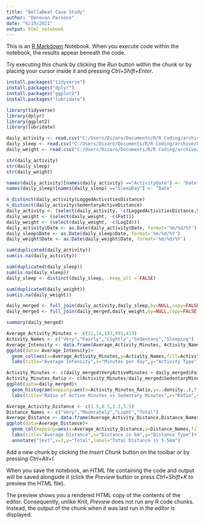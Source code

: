 ---
title: "BellaBeat Case Study"
author: "Donovan Parsons"
date: "6/19/2021"
output: html_notebook
---

This is an [R Markdown](http://rmarkdown.rstudio.com) Notebook. When you execute code within the notebook, the results appear beneath the code. 

Try executing this chunk by clicking the *Run* button within the chunk or by placing your cursor inside it and pressing *Ctrl+Shift+Enter*. 

```{r}
install.packages("tidyverse")
install.packages("dplyr")
install.packages("ggplot2")
install.packages("lubridate")

library(tidyverse)
library(dplyr)
library(ggplot2)
library(lubridate)

```


```{r}
daily_activity <- read.csv("C:/Users/Dizaro/Documents/R/R Coding/archive/Fitabase Data 4.12.16-5.12.16/dailyActivity_merged.csv")
daily_sleep <- read.csv("C:/Users/Dizaro/Documents/R/R Coding/archive/Fitabase Data 4.12.16-5.12.16/sleepDay_merged.csv")
daily_weight <- read.csv("C:/Users/Dizaro/Documents/R/R Coding/archive/Fitabase Data 4.12.16-5.12.16/weightLogInfo_merged.csv")
```

```{r}
str(daily_activity)
str(daily_sleep)
str(daily_weight)

names(daily_activity)[names(daily_activity) =="ActivityDate"] <- "Date"
names(daily_sleep)[names(daily_sleep) =="SleepDay"] <- "Date"

```

```{r}
n_distinct(daily_activity$LoggedActivitiesDistance)
n_distinct(daily_activity$SedentaryActiveDistance)
daily_activity <- (select(daily_activity, -c(LoggedActivitiesDistance,SedentaryActiveDistance)))
daily_weight <- (select(daily_weight, -c(Fat)))
daily_weight <- (select(daily_weight, -c(LogId)))
daily_activity$Date <- as.Date(daily_activity$Date, format='%m/%d/%Y')
daily_sleep$Date <- as.Date(daily_sleep$Date, format='%m/%d/%Y')
daily_weight$Date <- as.Date(daily_weight$Date, format='%m/%d/%Y')
```

```{r}
sum(duplicated(daily_activity))
sum(is.na(daily_activity))

sum(duplicated(daily_sleep))
sum(is.na(daily_sleep))
daily_sleep <- distinct(daily_sleep, .keep_all = FALSE)

sum(duplicated(daily_weight))
sum(is.na(daily_weight))
```

```{r}
daily_merged <- full_join(daily_activity,daily_sleep,by=NULL,copy=FALSE)
daily_merged <- full_join(daily_merged,daily_weight,by=NULL,copy=FALSE)

summary(daily_merged)
```

```{r}
Average_Activity_Minutes <- c(21,14,193,991,419)
Activity_Names <- c("Very","Fairly","Lightly","Sedentary","Sleeping")
Average_Intensity <- data.frame(Average_Activity_Minutes, Activity_Names)
ggplot(data= Average_Intensity)+
  geom_col(aes(x=Average_Activity_Minutes,y=Activity_Names,fill=Activity_Names))+
  labs(title="Average Intensity",x="Minutes per day",y="Activity Type")

```

```{r}
Activity_Minutes <- c(daily_merged$VeryActiveMinutes + daily_merged$FairlyActiveMinutes + daily_merged$LightlyActiveMinutes)
Activity_Minutes_Ratio <- c(Activity_Minutes/daily_merged$SedentaryMinutes)
ggplot(data=daily_merged)+ 
  geom_histogram(mapping=aes(x=Activity_Minutes_Ratio,y=..density..),fill="orange")+
  labs(title="Ratio of Active Minutes vs Sedentary Minutes",x="Ratio",y="Density")

```

```{r}
Average_Activity_Distance <- c(1.5,0.5,3.3,5.5)
Distance_Names <- c("Very","Moderately","Light","Total")
Average_Distance <- data.frame(Average_Activity_Distance,Distance_Names)
ggplot(data=Average_Distance)+
  geom_col(mapping=aes(x=Average_Activity_Distance,y=Distance_Names,fill=Distance_Names))+
  labs(title="Average Distance",x="Distance in km",y="Distance Type")+
  annotate("text",x=3,y="Total",label="Total Distance is 5.5km")

```

Add a new chunk by clicking the *Insert Chunk* button on the toolbar or by pressing *Ctrl+Alt+I*.

When you save the notebook, an HTML file containing the code and output will be saved alongside it (click the *Preview* button or press *Ctrl+Shift+K* to preview the HTML file).

The preview shows you a rendered HTML copy of the contents of the editor. Consequently, unlike *Knit*, *Preview* does not run any R code chunks. Instead, the output of the chunk when it was last run in the editor is displayed.
